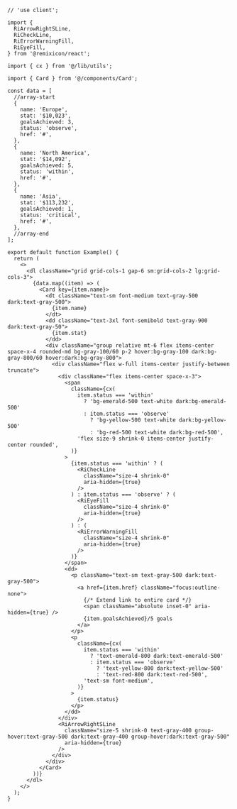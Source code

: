 ````tsx
// 'use client';

import {
  RiArrowRightSLine,
  RiCheckLine,
  RiErrorWarningFill,
  RiEyeFill,
} from '@remixicon/react';

import { cx } from '@/lib/utils';

import { Card } from '@/components/Card';

const data = [
  //array-start
  {
    name: 'Europe',
    stat: '$10,023',
    goalsAchieved: 3,
    status: 'observe',
    href: '#',
  },
  {
    name: 'North America',
    stat: '$14,092',
    goalsAchieved: 5,
    status: 'within',
    href: '#',
  },
  {
    name: 'Asia',
    stat: '$113,232',
    goalsAchieved: 1,
    status: 'critical',
    href: '#',
  },
  //array-end
];

export default function Example() {
  return (
    <>
      <dl className="grid grid-cols-1 gap-6 sm:grid-cols-2 lg:grid-cols-3">
        {data.map((item) => (
          <Card key={item.name}>
            <dt className="text-sm font-medium text-gray-500 dark:text-gray-500">
              {item.name}
            </dt>
            <dd className="text-3xl font-semibold text-gray-900 dark:text-gray-50">
              {item.stat}
            </dd>
            <div className="group relative mt-6 flex items-center space-x-4 rounded-md bg-gray-100/60 p-2 hover:bg-gray-100 dark:bg-gray-800/60 hover:dark:bg-gray-800">
              <div className="flex w-full items-center justify-between truncate">
                <div className="flex items-center space-x-3">
                  <span
                    className={cx(
                      item.status === 'within'
                        ? 'bg-emerald-500 text-white dark:bg-emerald-500'
                        : item.status === 'observe'
                          ? 'bg-yellow-500 text-white dark:bg-yellow-500'
                          : 'bg-red-500 text-white dark:bg-red-500',
                      'flex size-9 shrink-0 items-center justify-center rounded',
                    )}
                  >
                    {item.status === 'within' ? (
                      <RiCheckLine
                        className="size-4 shrink-0"
                        aria-hidden={true}
                      />
                    ) : item.status === 'observe' ? (
                      <RiEyeFill
                        className="size-4 shrink-0"
                        aria-hidden={true}
                      />
                    ) : (
                      <RiErrorWarningFill
                        className="size-4 shrink-0"
                        aria-hidden={true}
                      />
                    )}
                  </span>
                  <dd>
                    <p className="text-sm text-gray-500 dark:text-gray-500">
                      <a href={item.href} className="focus:outline-none">
                        {/* Extend link to entire card */}
                        <span className="absolute inset-0" aria-hidden={true} />
                        {item.goalsAchieved}/5 goals
                      </a>
                    </p>
                    <p
                      className={cx(
                        item.status === 'within'
                          ? 'text-emerald-800 dark:text-emerald-500'
                          : item.status === 'observe'
                            ? 'text-yellow-800 dark:text-yellow-500'
                            : 'text-red-800 dark:text-red-500',
                        'text-sm font-medium',
                      )}
                    >
                      {item.status}
                    </p>
                  </dd>
                </div>
                <RiArrowRightSLine
                  className="size-5 shrink-0 text-gray-400 group-hover:text-gray-500 dark:text-gray-400 group-hover:dark:text-gray-500"
                  aria-hidden={true}
                />
              </div>
            </div>
          </Card>
        ))}
      </dl>
    </>
  );
}

````